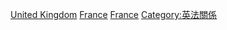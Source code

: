 [[Category:法國邊界|United Kingdom]]
[[Category:英國邊界|France]]
[[Category:海上邊界|France]]
[[Category:英法關係|Category:英法關係]]